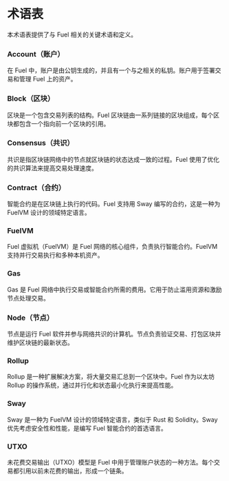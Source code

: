 # 术语表

本术语表提供了与 Fuel 相关的关键术语和定义。

### Account（账户）

在 Fuel 中，账户是由公钥生成的，并且有一个与之相关的私钥。账户用于签署交易和管理 Fuel 上的资产。

### Block（区块）

区块是一个包含交易列表的结构。Fuel 区块链由一系列链接的区块组成，每个区块都包含一个指向前一个区块的引用。

### Consensus（共识）

共识是指区块链网络中的节点就区块链的状态达成一致的过程。Fuel 使用了优化的共识算法来提高交易处理速度。

### Contract（合约）

智能合约是在区块链上执行的代码。Fuel 支持用 Sway 编写的合约，这是一种为 FuelVM 设计的领域特定语言。

### FuelVM

Fuel 虚拟机（FuelVM）是 Fuel 网络的核心组件，负责执行智能合约。FuelVM 支持并行交易执行和多种本机资产。

### Gas

Gas 是 Fuel 网络中执行交易或智能合约所需的费用。它用于防止滥用资源和激励节点处理交易。

### Node（节点）

节点是运行 Fuel 软件并参与网络共识的计算机。节点负责验证交易、打包区块并维护区块链的最新状态。

### Rollup

Rollup 是一种扩展解决方案，将大量交易汇总到一个区块中。Fuel 作为以太坊 Rollup 的操作系统，通过并行化和状态最小化执行来提高性能。

### Sway

Sway 是一种为 FuelVM 设计的领域特定语言，类似于 Rust 和 Solidity。Sway 优先考虑安全性和性能，是编写 Fuel 智能合约的首选语言。

### UTXO

未花费交易输出（UTXO）模型是 Fuel 中用于管理账户状态的一种方法。每个交易都引用以前未花费的输出，形成一个链条。

